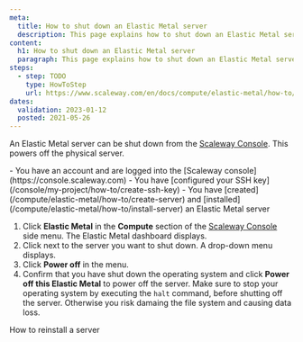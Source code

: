 ```yaml
---
meta:
  title: How to shut down an Elastic Metal server 
  description: This page explains how to shut down an Elastic Metal server 
content:
  h1: How to shut down an Elastic Metal server 
  paragraph: This page explains how to shut down an Elastic Metal server 
steps:
  - step: TODO
    type: HowToStep
    url: https://www.scaleway.com/en/docs/compute/elastic-metal/how-to/shutdown-server/
dates:
  validation: 2023-01-12
  posted: 2021-05-26
---
```


An Elastic Metal server can be shut down from the [Scaleway Console](https://console.scaleway.com). This powers off the physical server.

<Macro id="iam-requirements" />

<Message type="requirement">
  - You have an account and are logged into the [Scaleway console](https://console.scaleway.com)  
  - You have [configured your SSH key](/console/my-project/how-to/create-ssh-key)
  - You have [created](/compute/elastic-metal/how-to/create-server) and [installed](/compute/elastic-metal/how-to/install-server) an Elastic Metal server
</Message>

1. Click **Elastic Metal** in the **Compute** section of the [Scaleway Console](https://console.scaleway.com) side menu. The Elastic Metal dashboard displays.
2. Click <Icon name="more" /> next to the server you want to shut down. A drop-down menu displays.
3. Click **Power off** in the menu.
4. Confirm that you have shut down the operating system and click **Power off this Elastic Metal** to power off the server.
    <Message type="important">
      Make sure to stop your operating system by executing the `halt` command,
      before shutting off the server. Otherwise you risk damaing the file system
      and causing data loss.
    </Message>


<Navigation title="See Also">
  <PreviousButton to="/compute/elastic-metal/how-to/reinstall-server/">How to reinstall a server</PreviousButton>
</Navigation>

